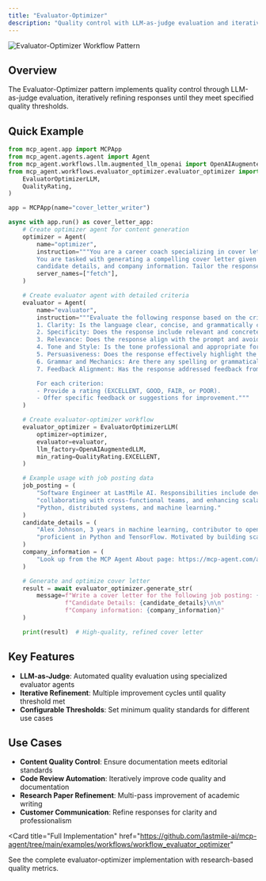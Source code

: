 ```yaml
---
title: "Evaluator-Optimizer"
description: "Quality control with LLM-as-judge evaluation and iterative response refinement."
---
```



![Evaluator-Optimizer Workflow Pattern](/images/evaluator-optimizer-workflow.png)

## Overview

The Evaluator-Optimizer pattern implements quality control through LLM-as-judge evaluation, iteratively refining responses until they meet specified quality thresholds.

## Quick Example

```python
from mcp_agent.app import MCPApp
from mcp_agent.agents.agent import Agent
from mcp_agent.workflows.llm.augmented_llm_openai import OpenAIAugmentedLLM
from mcp_agent.workflows.evaluator_optimizer.evaluator_optimizer import (
    EvaluatorOptimizerLLM,
    QualityRating,
)

app = MCPApp(name="cover_letter_writer")

async with app.run() as cover_letter_app:
    # Create optimizer agent for content generation
    optimizer = Agent(
        name="optimizer",
        instruction="""You are a career coach specializing in cover letter writing.
        You are tasked with generating a compelling cover letter given the job posting,
        candidate details, and company information. Tailor the response to the company and job requirements.""",
        server_names=["fetch"],
    )

    # Create evaluator agent with detailed criteria
    evaluator = Agent(
        name="evaluator",
        instruction="""Evaluate the following response based on the criteria below:
        1. Clarity: Is the language clear, concise, and grammatically correct?
        2. Specificity: Does the response include relevant and concrete details tailored to the job description?
        3. Relevance: Does the response align with the prompt and avoid unnecessary information?
        4. Tone and Style: Is the tone professional and appropriate for the context?
        5. Persuasiveness: Does the response effectively highlight the candidate's value?
        6. Grammar and Mechanics: Are there any spelling or grammatical issues?
        7. Feedback Alignment: Has the response addressed feedback from previous iterations?

        For each criterion:
        - Provide a rating (EXCELLENT, GOOD, FAIR, or POOR).
        - Offer specific feedback or suggestions for improvement."""
    )

    # Create evaluator-optimizer workflow
    evaluator_optimizer = EvaluatorOptimizerLLM(
        optimizer=optimizer,
        evaluator=evaluator,
        llm_factory=OpenAIAugmentedLLM,
        min_rating=QualityRating.EXCELLENT,
    )

    # Example usage with job posting data
    job_posting = (
        "Software Engineer at LastMile AI. Responsibilities include developing AI systems, "
        "collaborating with cross-functional teams, and enhancing scalability. Skills required: "
        "Python, distributed systems, and machine learning."
    )
    candidate_details = (
        "Alex Johnson, 3 years in machine learning, contributor to open-source AI projects, "
        "proficient in Python and TensorFlow. Motivated by building scalable AI systems."
    )
    company_information = (
        "Look up from the MCP Agent About page: https://mcp-agent.com/about"
    )

    # Generate and optimize cover letter
    result = await evaluator_optimizer.generate_str(
        message=f"Write a cover letter for the following job posting: {job_posting}\n\n"
                f"Candidate Details: {candidate_details}\n\n"
                f"Company information: {company_information}"
    )

    print(result)  # High-quality, refined cover letter
```

## Key Features

- **LLM-as-Judge**: Automated quality evaluation using specialized evaluator agents
- **Iterative Refinement**: Multiple improvement cycles until quality threshold met
- **Configurable Thresholds**: Set minimum quality standards for different use cases

## Use Cases

- **Content Quality Control**: Ensure documentation meets editorial standards
- **Code Review Automation**: Iteratively improve code quality and documentation
- **Research Paper Refinement**: Multi-pass improvement of academic writing
- **Customer Communication**: Refine responses for clarity and professionalism

<Card
  title="Full Implementation"
  href="https://github.com/lastmile-ai/mcp-agent/tree/main/examples/workflows/workflow_evaluator_optimizer"
>
  See the complete evaluator-optimizer implementation with research-based
  quality metrics.
</Card>

